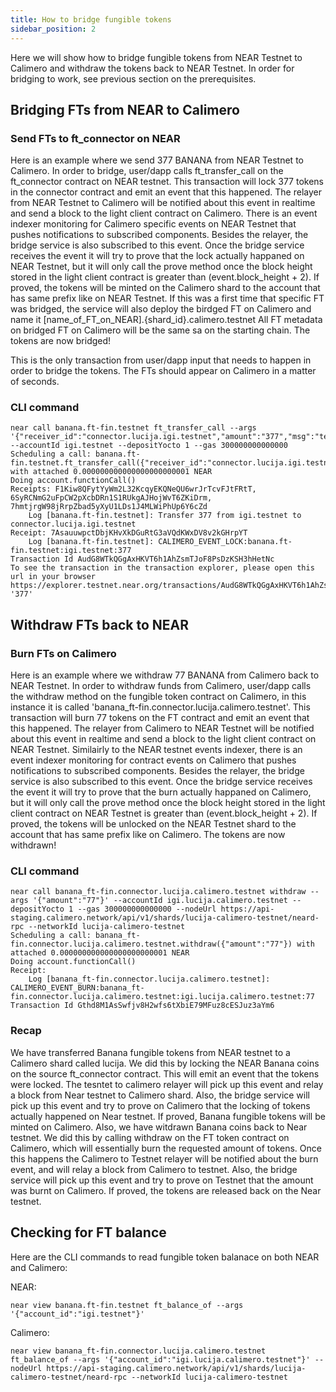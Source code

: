 ```yaml
---
title: How to bridge fungible tokens
sidebar_position: 2
---
```


Here we will show how to bridge fungible tokens from NEAR Testnet to Calimero and withdraw the tokens back to NEAR Testnet.
In order for bridging to work, see previous section on the prerequisites.

## Bridging FTs from NEAR to Calimero 

### Send FTs to ft_connector on NEAR

Here is an example where we send 377 BANANA from NEAR Testnet to Calimero. In order to bridge, user/dapp calls ft_transfer_call on the ft_connector contract on NEAR testnet. This transaction will lock 377 tokens in the connector contract and emit an event that this happened. The relayer from NEAR Testnet to Calimero will be notified about this event in realtime and send a block to the light client contract on Calimero. There is an event indexer monitoring for Calimero specific events on NEAR Testnet that pushes notifications to subscribed components. Besides the relayer, the bridge service is also subscribed to this event. Once the bridge service receives the event it will try to prove that the lock actually happaned on NEAR Testnet, but it will only call the prove method once the block height stored in the light client contract is greater than (event.block_height + 2). If proved, the tokens will be minted on the Calimero shard to the account that has same prefix like on NEAR Testnet. If this was a first time that specific FT was bridged, the service will also deploy the birdged FT on Calimero and name it [name_of_FT_on_NEAR].{shard_id}.calimero.testnet 
All FT metadata on bridged FT on Calimero will be the same sa on the starting chain. The tokens are now bridged!

This is the only transaction from user/dapp input that needs to happen in order to bridge the tokens. The FTs should appear on Calimero in a matter of seconds.

### CLI command

```
near call banana.ft-fin.testnet ft_transfer_call --args '{"receiver_id":"connector.lucija.igi.testnet","amount":"377","msg":"testnet"}' --accountId igi.testnet --depositYocto 1 --gas 300000000000000
Scheduling a call: banana.ft-fin.testnet.ft_transfer_call({"receiver_id":"connector.lucija.igi.testnet","amount":"377","msg":"testnet"}) with attached 0.000000000000000000000001 NEAR
Doing account.functionCall()
Receipts: F1Kiw8QFytYyWm2L32KcqyEKQNeQU6wrJrTcvFJtFRtT, 6SyRCNmG2uFpCW2pXcbDRn1S1RUkgAJHojWvT6ZKiDrm, 7hmtjrgW98jRrpZbad5yXyU1LDs1J4MLWiPhUp6Y6cZd
	Log [banana.ft-fin.testnet]: Transfer 377 from igi.testnet to connector.lucija.igi.testnet
Receipt: 7AsauuwpctDbjKHvXkDGuRtG3aVQdKWxDV8v2kGHrpYT
	Log [banana.ft-fin.testnet]: CALIMERO_EVENT_LOCK:banana.ft-fin.testnet:igi.testnet:377
Transaction Id AudG8WTkQGgAxHKVT6h1AhZsmTJoF8PsDzKSH3hHetNc
To see the transaction in the transaction explorer, please open this url in your browser
https://explorer.testnet.near.org/transactions/AudG8WTkQGgAxHKVT6h1AhZsmTJoF8PsDzKSH3hHetNc
'377'
```

## Withdraw FTs back to NEAR

### Burn FTs on Calimero

Here is an example where we withdraw 77 BANANA from Calimero back to NEAR Testnet. In order to withdraw funds from Calimero, user/dapp calls the withdraw method on the fungible token contract on Calimero, in this instance it is called 'banana_ft-fin.connector.lucija.calimero.testnet'. This transaction will burn 77 tokens on the FT contract and emit an event that this happened. The relayer from Calimero to NEAR Testnet will be notified about this event in realtime and send a block to the light client contract on NEAR Testnet. Similairly to the NEAR testnet events indexer, there is an event indexer monitoring for contract events on Calimero that pushes notifications to subscribed components. Besides the relayer, the bridge service is also subscribed to this event. Once the bridge service receives the event it will try to prove that the burn actually happaned on Calimero, but it will only call the prove method once the block height stored in the light client contract on NEAR Testnet is greater than (event.block_height + 2). If proved, the tokens will be unlocked on the NEAR Testnet shard to the account that has same prefix like on Calimero. 
The tokens are now withdrawn!

### CLI command

```
near call banana_ft-fin.connector.lucija.calimero.testnet withdraw --args '{"amount":"77"}' --accountId igi.lucija.calimero.testnet --depositYocto 1 --gas 300000000000000 --nodeUrl https://api-staging.calimero.network/api/v1/shards/lucija-calimero-testnet/neard-rpc --networkId lucija-calimero-testnet
Scheduling a call: banana_ft-fin.connector.lucija.calimero.testnet.withdraw({"amount":"77"}) with attached 0.000000000000000000000001 NEAR
Doing account.functionCall()
Receipt: 
	Log [banana_ft-fin.connector.lucija.calimero.testnet]: CALIMERO_EVENT_BURN:banana_ft-fin.connector.lucija.calimero.testnet:igi.lucija.calimero.testnet:77
Transaction Id Gthd8M1AsSwfjv8H2wfs6tXbiE79MFuz8cESJuz3aYm6
```

### Recap

We have transferred Banana fungible tokens from NEAR testnet to a Calimero shard called lucija. We did this by locking the NEAR Banana coins on the source ft_connector contract. This will emit an event that the tokens were locked. The tesntet to calimero relayer will pick up this event and relay a block from Near testnet to Calimero shard. Also, the bridge service will pick up this event and try to prove on Calimero that the locking of tokens actually happened on Near testnet. If proved, Banana fungible tokens will be minted on Calimero.
Also, we have witdrawn Banana coins back to Near testnet. We did this by calling withdraw on the FT token contract on Calimero, which will essentially burn the requested amount of tokens. Once this happens the Calimero to Testnet relayer will be notified about the burn event, and will relay a block from Calimero to testnet. Also, the bridge service will pick up this event and try to prove on Testnet that the amount was burnt on Calimero. If proved, the tokens are released back on the Near testnet.

## Checking for FT balance

Here are the CLI commands to read fungible token balanace on both NEAR and Calimero:

NEAR:
```
near view banana.ft-fin.testnet ft_balance_of --args '{"account_id":"igi.testnet"}'
```

Calimero:
```
near view banana_ft-fin.connector.lucija.calimero.testnet ft_balance_of --args '{"account_id":"igi.lucija.calimero.testnet"}' --nodeUrl https://api-staging.calimero.network/api/v1/shards/lucija-calimero-testnet/neard-rpc --networkId lucija-calimero-testnet
```

